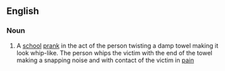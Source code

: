 ==English==


===Noun===
{{en-noun}}

# A [[school]] [[prank]] in the act of the person twisting a damp towel making it look whip-like. The person whips the victim with the end of the towel  making a snapping noise and with contact of the victim in [[pain]]